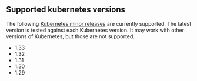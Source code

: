 ## Supported kubernetes versions

The following [Kubernetes minor releases][k8s-releases] are currently supported.
The latest version is tested against each Kubernetes version. It may work with
other versions of Kubernetes, but those are not supported.

* 1.33
* 1.32
* 1.31
* 1.30
* 1.29

[k8s-releases]: https://kubernetes.io/releases/
